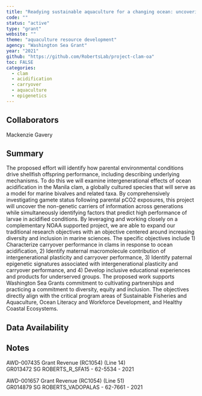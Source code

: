 ```yaml
---
title: "Readying sustainable aquaculture for a changing ocean: uncovering the mechanisms associated with intergenerational carryover effects to enhance bivalve resilience to acidification"
code: ""
status: "active"
type: "grant"
website: ""
theme: "aquaculture resource development"
agency: "Washington Sea Grant"
year: "2021"
github: "https://github.com/RobertsLab/project-clam-oa"
toc: FALSE
categories:
  - clam
  - acidification
  - carryover 
  - aquaculture
  - epigenetics
---
```


## Collaborators

Mackenzie Gavery

## Summary

The proposed effort will identify how parental environmental conditions drive shellfish offspring performance, including describing underlying mechanisms. To do this we will examine intergenerational effects of ocean acidification in the Manila clam, a globally cultured species that will serve as a model for marine bivalves and related taxa. By comprehensively investigating gamete status following parental pCO2 exposures, this project will uncover the non-genetic carriers of information across generations while simultaneously identifying factors that predict high performance of larvae in acidified conditions. By leveraging and working closely on a complementary NOAA supported project, we are able to expand our traditional research objectives with an objective centered around increasing diversity and inclusion in marine sciences. The specific objectives include 1) Characterize carryover performance in clams in response to ocean acidification, 2) Identify maternal macromolecule contribution of intergenerational plasticity and carryover performance, 3) Identify paternal epigenetic signatures associated with intergenerational plasticity and carryover performance, and 4) Develop inclusive educational experiences and products for underserved groups. The proposed work supports Washington Sea Grants commitment to cultivating partnerships and practicing a commitment to diversity, equity and inclusion. The objectives directly align with the critical program areas of Sustainable Fisheries and Aquaculture, Ocean Literacy and Workforce Development, and Healthy Coastal Ecosystems.

## Data Availability


## Notes
AWD-007435 Grant Revenue (RC1054) (Line 14)	    
GR013472 SG ROBERTS_R_SFA15 - 62-5534 - 2021

AWD-001657 Grant Revenue (RC1054) (Line 51)	   
GR014879 SG ROBERTS_VADOPALAS - 62-7661 - 2021



